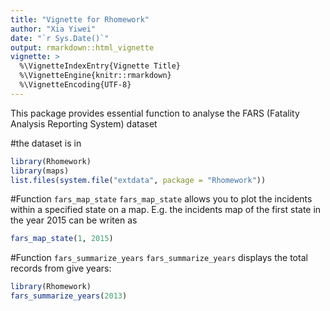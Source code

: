 ```yaml
---
title: "Vignette for Rhomework"
author: "Xia Yiwei"
date: "`r Sys.Date()`"
output: rmarkdown::html_vignette
vignette: >
  %\VignetteIndexEntry{Vignette Title}
  %\VignetteEngine{knitr::rmarkdown}
  %\VignetteEncoding{UTF-8}
---
```


This package provides essential function to analyse the FARS (Fatality Analysis Reporting System) dataset

#the dataset is in

```r
library(Rhomework)
library(maps)
list.files(system.file("extdata", package = "Rhomework"))
```

#Function `fars_map_state`
`fars_map_state` allows you to plot the incidents within a specified state on a map. E.g. the incidents map of the first state in the year 2015 can be writen as


```r
fars_map_state(1, 2015)
```

#Function `fars_summarize_years`
`fars_summarize_years` displays the total records from give years: 

```r
library(Rhomework)
fars_summarize_years(2013)
```



